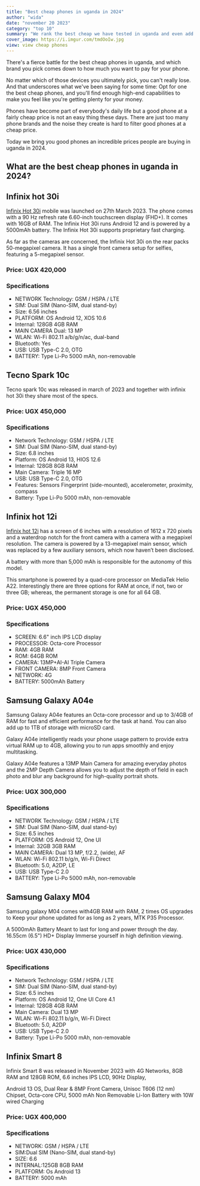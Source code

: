 ```yaml
---
title: "Best cheap phones in uganda in 2024"
author: "wida"
date: "november 20 2023"
category: "top 10"
summary: "We rank the best cheap we have tested in uganda and even add their prices to the list"
cover_image: https://i.imgur.com/tmdOoIw.jpg
view: view cheap phones
---
```


There's a fierce battle for the best cheap phones in uganda, and which brand you pick comes down to how much you want to pay for your phone.

No matter which of those devices you ultimately pick, you can't really lose. And that underscores what we've been saying for some time: Opt for one the best cheap phones, and you'll find enough high-end capabilities to make you feel like you're getting plenty for your money.

Phones have become part of everybody's daily life but a good phone at a fairly cheap price is not an easy thing these days. There are just too many phone brands and the noise they create is hard to filter good phones at a cheap price.

Today we bring you good phones an incredible prices people are buying in uganda in 2024.

## What are the best cheap phones in uganda in 2024?

## Infinix hot 30i

[Infinix Hot 30i](https://www.jospoti.xyz/deal/clozmz9uq0001jl1lch88worc) mobile was launched on 27th March 2023. The phone comes with a 90 Hz refresh rate 6.60-inch touchscreen display (FHD+). It comes with 16GB of RAM. The Infinix Hot 30i runs Android 12 and is powered by a 5000mAh battery. The Infinix Hot 30i supports proprietary fast charging.

As far as the cameras are concerned, the Infinix Hot 30i on the rear packs 50-megapixel camera. It has a single front camera setup for selfies, featuring a 5-megapixel sensor.

### Price: UGX 420,000

### Specifications

- NETWORK Technology: GSM / HSPA / LTE
- SIM: Dual SIM (Nano-SIM, dual stand-by)
- Size: 6.56 inches
- PLATFORM: OS Android 12, XOS 10.6
- Internal: 128GB 4GB RAM
- MAIN CAMERA Dual: 13 MP
- WLAN: Wi-Fi 802.11 a/b/g/n/ac, dual-band
- Bluetooth: Yes
- USB: USB Type-C 2.0, OTG
- BATTERY: Type Li-Po 5000 mAh, non-removable

## Tecno Spark 10c

Tecno spark 10c was released in march of 2023 and together with infinix hot 30i they share most of the specs.

### Price: UGX 450,000

### Specifications

- Network Technology: GSM / HSPA / LTE
- SIM: Dual SIM (Nano-SIM, dual stand-by)
- Size: 6.8 inches
- Platform: OS Android 13, HIOS 12.6
- Internal: 128GB 8GB RAM
- Main Camera: Triple 16 MP
- USB: USB Type-C 2.0, OTG
- Features: Sensors Fingerprint (side-mounted), accelerometer, proximity, compass
- Battery: Type Li-Po 5000 mAh, non-removable

## Infinix hot 12i

[Infinix hot 12i](https://www.jospoti.xyz/deal/clowrobu20001kw1klhesweog) has a screen of 6 inches with a resolution of 1612 x 720 pixels and a waterdrop notch for the front camera with a camera with a megapixel resolution. The camera is powered by a 13-megapixel main sensor, which was replaced by a few auxiliary sensors, which now haven’t been disclosed.

A battery with more than 5,000 mAh is responsible for the autonomy of this model.

This smartphone is powered by a quad-core processor on MediaTek Helio A22. Interestingly there are three options for RAM at once, if not, two or three GB; whereas, the permanent storage is one for all 64 GB.

### Price: UGX 450,000

### Specifications

- SCREEN: 6.6" inch IPS LCD display
- PROCESSOR: Octa-core Processor
- RAM: 4GB RAM
- ROM: 64GB ROM
- CAMERA: 13MP+AI-AI Triple Camera
- FRONT CAMERA: 8MP Front Camera
- NETWORK: 4G
- BATTERY: 5000mAh Battery

## Samsung Galaxy A04e

Samsung Galaxy A04e features an Octa-core processor and up to 3/4GB of RAM for fast and efficient performance for the task at hand. You can also add up to 1TB of storage with microSD card.

Galaxy A04e intelligently reads your phone usage pattern to provide extra virtual RAM up to 4GB, allowing you to run apps smoothly and enjoy multitasking.

Galaxy A04e features a 13MP Main Camera for amazing everyday photos and the 2MP Depth Camera allows you to adjust the depth of field in each photo and blur any background for high-quality portrait shots.

### Price: UGX 300,000

### Specifications

- NETWORK Technology: GSM / HSPA / LTE
- SIM: Dual SIM (Nano-SIM, dual stand-by)
- Size: 6.5 inches
- PLATFORM: OS Android 12, One UI
- Internal: 32GB 3GB RAM
- MAIN CAMERA: Dual 13 MP, f/2.2, (wide), AF
- WLAN: Wi-Fi 802.11 b/g/n, Wi-Fi Direct
- Bluetooth: 5.0, A2DP, LE
- USB: USB Type-C 2.0
- BATTERY: Type Li-Po 5000 mAh, non-removable

## Samsung Galaxy M04

Samsung galaxy M04 comes with4GB RAM with RAM, 2 times OS upgrades to Keep your phone updated for as long as 2 years, MTK P35 Processor.

A 5000mAh Battery Meant to last for long and power through the day. 16.55cm (6.5") HD+ Display Immerse yourself in high definition viewing.

### Price: UGX 430,000

### Specifications

- Network Technology: GSM / HSPA / LTE
- SIM: Dual SIM (Nano-SIM, dual stand-by)
- Size: 6.5 inches
- Platform: OS Android 12, One UI Core 4.1
- Internal: 128GB 4GB RAM
- Main Camera: Dual 13 MP
- WLAN: Wi-Fi 802.11 b/g/n, Wi-Fi Direct
- Bluetooth: 5.0, A2DP
- USB: USB Type-C 2.0
- Battery: Type Li-Po 5000 mAh, non-removable

## Infinix Smart 8

Infinix Smart 8 was released in November 2023 with 4G Networks, 8GB RAM and 128GB ROM, 6.6 inches IPS LCD, 90Hz Display,

Android 13 OS, Dual Rear & 8MP Front Camera, Unisoc T606 (12 nm) Chipset, Octa-core CPU, 5000 mAh Non Removable Li-Ion Battery with 10W wired Charging

### Price: UGX 400,000

### Specifications

- NETWORK: GSM / HSPA / LTE
- SIM:Dual SIM (Nano-SIM, dual stand-by)
- SIZE: 6.6
- INTERNAL:125GB 8GB RAM
- PLATFORM: Os Android 13
- BATTERY: 5000 mAh

